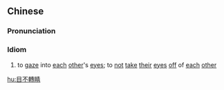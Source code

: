 {{also|目不转睛}}
==Chinese==
{{zh-forms|s=目不转睛}}

===Pronunciation===
{{zh-pron
|m=mù 不 zhuǎn jīng
|cat=id
}}

===Idiom===
{{zh-idiom}}

# to [[gaze]] into [[each]] [[other]]'s [[eye]]s; to [[not]] [[take]] [[their]] [[eye]]s [[off]] of [[each]] [[other]]

[[hu:目不轉睛]]